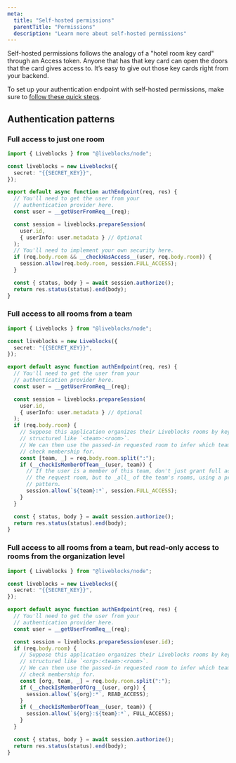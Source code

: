 ```yaml
---
meta:
  title: "Self-hosted permissions"
  parentTitle: "Permissions"
  description: "Learn more about self-hosted permissions"
---
```


Self-hosted permissions follows the analogy of a "hotel room key card" through
an Access token. Anyone that has that key card can open the doors that the card
gives access to. It’s easy to give out those key cards right from your backend.

To set up your authentication endpoint with self-hosted permissions, make sure
to
[follow these quick steps](/docs/rooms/authentication/self-hosted-permissions).

## Authentication patterns

### Full access to just one room

```ts
import { Liveblocks } from "@liveblocks/node";

const liveblocks = new Liveblocks({
  secret: "{{SECRET_KEY}}",
});

export default async function authEndpoint(req, res) {
  // You'll need to get the user from your
  // authentication provider here.
  const user = __getUserFromReq__(req);

  const session = liveblocks.prepareSession(
    user.id,
    { userInfo: user.metadata } // Optional
  );
  // You'll need to implement your own security here.
  if (req.body.room && __checkHasAccess__(user, req.body.room)) {
    session.allow(req.body.room, session.FULL_ACCESS);
  }

  const { status, body } = await session.authorize();
  return res.status(status).end(body);
}
```

### Full access to all rooms from a team

```ts
import { Liveblocks } from "@liveblocks/node";

const liveblocks = new Liveblocks({
  secret: "{{SECRET_KEY}}",
});

export default async function authEndpoint(req, res) {
  // You'll need to get the user from your
  // authentication provider here.
  const user = __getUserFromReq__(req);

  const session = liveblocks.prepareSession(
    user.id,
    { userInfo: user.metadata } // Optional
  );
  if (req.body.room) {
    // Suppose this application organizes their Liveblocks rooms by keys
    // structured like `<team>:<room>`.
    // We can then use the passed-in requested room to infer which team to
    // check membership for.
    const [team, _] = req.body.room.split(":");
    if (__checkIsMemberOfTeam__(user, team)) {
      // If the user is a member of this team, don't just grant full access to
      // the request room, but to _all_ of the team's rooms, using a prefix
      // pattern.
      session.allow(`${team}:*`, session.FULL_ACCESS);
    }
  }

  const { status, body } = await session.authorize();
  return res.status(status).end(body);
}
```

### Full access to all rooms from a team, but read-only access to rooms from the organization level

```ts
import { Liveblocks } from "@liveblocks/node";

const liveblocks = new Liveblocks({
  secret: "{{SECRET_KEY}}",
});

export default async function authEndpoint(req, res) {
  // You'll need to get the user from your
  // authentication provider here.
  const user = __getUserFromReq__(req);

  const session = liveblocks.prepareSession(user.id);
  if (req.body.room) {
    // Suppose this application organizes their Liveblocks rooms by keys
    // structured like `<org>:<team>:<room>`.
    // We can then use the passed-in requested room to infer which team to
    // check membership for.
    const [org, team, _] = req.body.room.split(":");
    if (__checkIsMemberOfOrg__(user, org)) {
      session.allow(`${org}:*`, READ_ACCESS);
    }
    if (__checkIsMemberOfTeam__(user, team)) {
      session.allow(`${org}:${team}:*`, FULL_ACCESS);
    }
  }

  const { status, body } = await session.authorize();
  return res.status(status).end(body);
}
```
